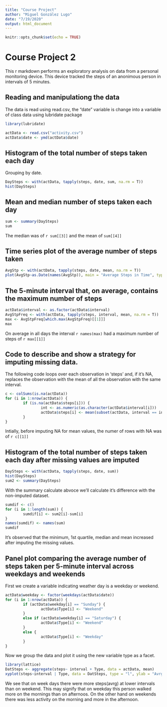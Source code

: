 ```yaml
---
title: "Course Project"
author: "Miguel González Lugo"
date: "7/19/2020"
output: html_document
---
```


```r
knitr::opts_chunk$set(echo = TRUE)
```

# Course Project 2
This r markdown performs an exploratory analysis on data from a personal monitoring device. This device tracked the steps of an anonimous person in intervals of 5 minutes. 

## Reading and manipulationg the data

The data is read using read.csv, the "date" variable is change into a variable of class data using lubridate package
```r
library(lubridate)
```


```r
actData <- read.csv("activity.csv")
actData$date <- ymd(actData$date)
```

## Histogram of the total number of steps taken each day

Grouping by date.
```r
DaySteps <- with(actData, tapply(steps, date, sum, na.rm = T))
hist(DaySteps)
```

## Mean and median number of steps taken each day

```r
sum <- summary(DaySteps)
sum
```
The median was of `r sum[[3]]` and the mean of `sum[[4]]`


## Time series plot of the average number of steps taken

```r
AvgStp <- with(actData, tapply(steps, date, mean, na.rm = T))
plot(AvgStp~as.Date(names(AvgStp)), main = "Average Steps in Time", type = "l", ylab = "Avg Steps", xlab = "")
```

## The 5-minute interval that, on average, contains the maximum number of steps

```r
actData$interval <- as.factor(actData$interval)
AvgStpFreq <- with(actData, tapply(steps, interval, mean, na.rm = T))
max <- AvgStpFreq[which.max(AvgStpFreq)[[1]]]
max
```
On average in all days the interval `r names(max)` had a maximum number of steps of `r max[[1]]`

## Code to describe and show a strategy for imputing missing data.

The following code loops over each observation in 'steps' and, if it's NA, replaces the observation with the mean of all the observation with the same interval.
```r
c <- colSums(is.na(actData))
for (i in 1:nrow(actData)) {
        if (is.na(actData$steps[i])) {
                int <- as.numeric(as.character(actData$interval[i]))
                actData$steps[i] <- mean(subset(actData, interval == int)$steps, na.rm = T)
        }
}
```
Intially, before imputing NA for mean values, the numer of rows with NA was of `r c[[1]]`

## Histogram of the total number of steps taken each day after missing values are imputed

```r
DaySteps <- with(actData, tapply(steps, date, sum))
hist(DaySteps)
sum2 <- summary(DaySteps)
```
With the summary calculate abvoce we'll calculate it's difference with the non-imputed dataset.
```r
sumdif <- c()
for (i in 1:length(sum)) {
        sumdif[i] <- sum2[i]-sum[i]
}
names(sumdif) <- names(sum)
sumdif
```
It's observed that the minimum, 1st quartile, median and mean increased after imputing the missing values. 

## Panel plot comparing the average number of steps taken per 5-minute interval across weekdays and weekends

First we  create a variable indicating weather day is a weekday or weekend. 
```r
actData$weekday <- factor(weekdays(actData$date))
for (i in 1:nrow(actData)) {
        if (actData$weekday[i] == "Sunday") {
                actData$Type[i] <- "Weekend"
        }
        else if (actData$weekday[i] == "Saturday") {
                actData$Type[i] <- "Weekend"
        }
        else {
                actData$Type[i] <- "Weekday"
        }
}
```
Now we group the data and plot it using the new variable type as a facet. 
```r
library(lattice)
DatSteps <- aggregate(steps~ interval + Type, data = actData, mean)
xyplot(steps~interval | Type, data = DatSteps, type = "l", ylab = "Avrg Steps", xlab = "Interval", scales = list(x = list(cex = 0)), layout = c(1,2))
```
We see that on week days there were more steps(avrg) at lower intervals than on weekend. This may signify that on weekday this person walked more on the mornings than on afternoos. On the other hand on weekends there was less activity on the morning and more in the afternoon. 
